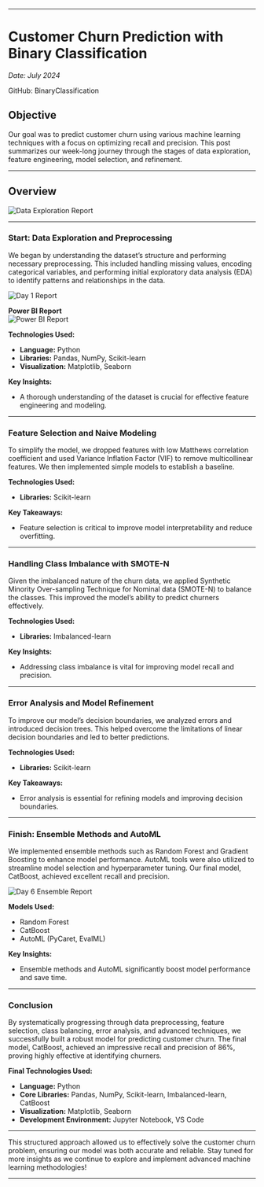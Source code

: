 
--- 
# Customer Churn Prediction with Binary Classification

*Date: July 2024*

GitHub: <Link href='https://github.com/Ravikumarchavva/ML_Playground/tree/main/week2_BinaryClassification' target="_blank">BinaryClassification</Link>

## Objective

Our goal was to predict customer churn using various machine learning techniques with a focus on optimizing recall and precision. This post summarizes our week-long journey through the stages of data exploration, feature engineering, model selection, and refinement.

---

## Overview
![Data Exploration Report](/projects/churn/churnOverview.JPG)

---

### Start: Data Exploration and Preprocessing

We began by understanding the dataset’s structure and performing necessary preprocessing. This included handling missing values, encoding categorical variables, and performing initial exploratory data analysis (EDA) to identify patterns and relationships in the data.

![Day 1 Report](/projects/churn/Day1-report.jpg)

**Power BI Report**  
![Power BI Report](/projects/churn/ChurnReport.jpg)

**Technologies Used:**
- **Language:** Python
- **Libraries:** Pandas, NumPy, Scikit-learn
- **Visualization:** Matplotlib, Seaborn

**Key Insights:**
- A thorough understanding of the dataset is crucial for effective feature engineering and modeling.

---

### Feature Selection and Naive Modeling

To simplify the model, we dropped features with low Matthews correlation coefficient and used Variance Inflation Factor (VIF) to remove multicollinear features. We then implemented simple models to establish a baseline.

**Technologies Used:**
- **Libraries:** Scikit-learn

**Key Takeaways:**
- Feature selection is critical to improve model interpretability and reduce overfitting.

---

### Handling Class Imbalance with SMOTE-N

Given the imbalanced nature of the churn data, we applied Synthetic Minority Over-sampling Technique for Nominal data (SMOTE-N) to balance the classes. This improved the model’s ability to predict churners effectively.

**Technologies Used:**
- **Libraries:** Imbalanced-learn

**Key Insights:**
- Addressing class imbalance is vital for improving model recall and precision.

---

### Error Analysis and Model Refinement

To improve our model’s decision boundaries, we analyzed errors and introduced decision trees. This helped overcome the limitations of linear decision boundaries and led to better predictions.

**Technologies Used:**
- **Libraries:** Scikit-learn

**Key Takeaways:**
- Error analysis is essential for refining models and improving decision boundaries.

---

### Finish: Ensemble Methods and AutoML

We implemented ensemble methods such as Random Forest and Gradient Boosting to enhance model performance. AutoML tools were also utilized to streamline model selection and hyperparameter tuning. Our final model, CatBoost, achieved excellent recall and precision.

![Day 6 Ensemble Report](/projects/churn/Day6-ensembling-Report.jpg)

**Models Used:**
- Random Forest
- CatBoost
- AutoML (PyCaret, EvalML)

**Key Insights:**
- Ensemble methods and AutoML significantly boost model performance and save time.

---

### Conclusion

By systematically progressing through data preprocessing, feature selection, class balancing, error analysis, and advanced techniques, we successfully built a robust model for predicting customer churn. The final model, CatBoost, achieved an impressive recall and precision of 86%, proving highly effective at identifying churners.

**Final Technologies Used:**
- **Language:** Python
- **Core Libraries:** Pandas, NumPy, Scikit-learn, Imbalanced-learn, CatBoost
- **Visualization:** Matplotlib, Seaborn
- **Development Environment:** Jupyter Notebook, VS Code

---

This structured approach allowed us to effectively solve the customer churn problem, ensuring our model was both accurate and reliable. Stay tuned for more insights as we continue to explore and implement advanced machine learning methodologies!

--- 

